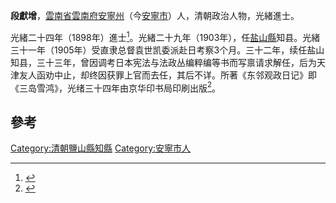 '''段獻增'''，[[雲南省|雲南省]][[雲南府|雲南府]][[安宁州_(1275年)|安寧州]]（今[[安寧市|安寧市]]）人，清朝政治人物，光緒進士。

光緒二十四年（1898年）進士<ref>{{cite book|editor=木芹，木霁弘|title=儒学与云南政治经济的发展及文化转型|date=1999年10月|publisher=昆明：云南大学出版社|isbn=7-81068-105-2|pages=258|accessdate=2017-01-10}}</ref>。光緒二十九年（1903年），任[[盐山縣|盐山縣]]知县。光緒三十一年（1905年）受直隶总督袁世凯委派赴日考察3个月。三十二年，续任盐山知县，三十三年，曾因调考日本宪法与法政丛编粹编等书而写禀请求解任，后为天津友人函劝中止，却终因获罪上官而去任，其后不详。所著《东邻观政日记》即《三岛雪鸿》，光绪三十四年由京华印书局印刷出版<ref>{{cite book|editor=中国中外关系史学会|title=新视野下的中外关系史|date=2010年12月|publisher=兰州：甘肃人民出版社|isbn=978-7-226-03939-7|pages=302|accessdate=2017-01-10}}</ref>。

==參考==
{{reflist}}
{{清朝人物小作品}}
{{光緒二十四年戊戌科殿試金榜}}
{{DEFAULTSORT:Duan段}}
[[Category:清朝鹽山縣知縣|Category:清朝鹽山縣知縣]]
[[Category:安寧市人|Category:安寧市人]]